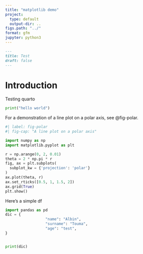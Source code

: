 ```yaml
---
title: "matplotlib demo"
project:
  type: default
  output-dir: ..
figs.path: "../"
format: gfm
jupyter: python3
---
```


```md
---
title: Test
draft: false
---
```

# Introduction

Testing quarto 

```python

print("hello world")
```


For a demonstration of a line plot on a polar axis, see @fig-polar.

```python
#| label: fig-polar
#| fig-cap: "A line plot on a polar axis"

import numpy as np
import matplotlib.pyplot as plt

r = np.arange(0, 2, 0.01)
theta = 2 * np.pi * r
fig, ax = plt.subplots(
  subplot_kw = {'projection': 'polar'} 
)
ax.plot(theta, r)
ax.set_rticks([0.5, 1, 1.5, 2])
ax.grid(True)
plt.show()
```
Here's a simple df

```python


import pandas as pd
dic = {
                  "name": "Albin",
                  "surname": "Touma",
                  "age": "test",
}


print(dic)

```



